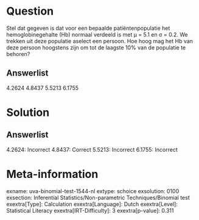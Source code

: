 Question
========

Stel dat gegeven is dat voor een bepaalde patiëntenpopulatie het
hemoglobinegehalte (Hb) normaal verdeeld is met μ = 5.1 en σ = 0.2. We
trekken uit deze populatie aselect een persoon. Hoe hoog mag het Hb van
deze persoon hoogstens zijn om tot de laagste 10% van de populatie te
behoren?

Answerlist
----------

4.2624
4.8437
5.5213
6.1755

Solution
========

Answerlist
----------

4.2624: Incorrect
4.8437: Correct
5.5213: Incorrect
6.1755: Incorrect

Meta-information
================
exname: uva-binomial-test-1544-nl
extype: schoice
exsolution: 0100
exsection: Inferential Statistics/Non-parametric Techniques/Binomial test
exextra[Type]: Calculation
exextra[Language]: Dutch
exextra[Level]: Statistical Literacy
exextra[IRT-Difficulty]: 3
exextra[p-value]: 0.311
